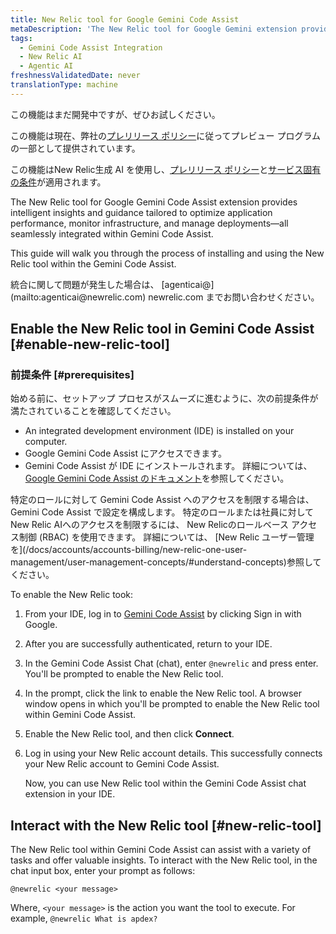 ```yaml
---
title: New Relic tool for Google Gemini Code Assist
metaDescription: 'The New Relic tool for Google Gemini extension provides intelligent insights and guidance tailored to optimize application performance, monitor infrastructure, and manage deployments—all seamlessly integrated within Gemini Code Assist.'
tags:
  - Gemini Code Assist Integration
  - New Relic AI
  - Agentic AI
freshnessValidatedDate: never
translationType: machine
---
```


<Callout title="プレビュー">
  この機能はまだ開発中ですが、ぜひお試しください。

  この機能は現在、弊社の[プレリリース ポリシー](/docs/licenses/license-information/referenced-policies/new-relic-pre-release-policy)に従ってプレビュー プログラムの一部として提供されています。

  この機能はNew Relic生成 AI を使用し、[プレリリース ポリシー](/docs/licenses/license-information/referenced-policies/new-relic-pre-release-policy)と[サービス固有の条件](https://newrelic.com/termsandconditions/service-specific)が適用されます。
</Callout>

The New Relic tool for Google Gemini Code Assist extension provides intelligent insights and guidance tailored to optimize application performance, monitor infrastructure, and manage deployments—all seamlessly integrated within Gemini Code Assist.

This guide will walk you through the process of installing and using the New Relic tool within the Gemini Code Assist.

<Callout variant="tip" title="ヒント">
  統合に関して問題が発生した場合は、 [agenticai@](mailto:agenticai@newrelic.com) newrelic.com までお問い合わせください。
</Callout>

## Enable the New Relic tool in Gemini Code Assist [#enable-new-relic-tool]

### 前提条件 [#prerequisites]

始める前に、セットアップ プロセスがスムーズに進むように、次の前提条件が満たされていることを確認してください。

* An integrated development environment (IDE) is installed on your computer.
* Google Gemini Code Assist にアクセスできます。
* Gemini Code Assist が IDE にインストールされます。 詳細については、 [Google Gemini Code Assist のドキュメント](https://cloud.google.com/gemini/docs/codeassist/overview)を参照してください。

<Callout variant="tip" title="ヒント">
  特定のロールに対して Gemini Code Assist へのアクセスを制限する場合は、Gemini Code Assist で設定を構成します。 特定のロールまたは社員に対してNew Relic AIへのアクセスを制限するには、 New Relicのロールベース アクセス制御 (RBAC) を使用できます。 詳細については、 [New Relic ユーザー管理を](/docs/accounts/accounts-billing/new-relic-one-user-management/user-management-concepts/#understand-concepts)参照してください。
</Callout>

To enable the New Relic took:

1. From your IDE, log in to [Gemini Code Assist](https://codeassist.google.com) by clicking Sign in with Google.

2. After you are successfully authenticated, return to your IDE.

3. In the <DNT>Gemini Code Assist Chat</DNT> (chat), enter `@newrelic` and press enter. You&apos;ll be prompted to enable the New Relic tool.

4. In the prompt, click the link to enable the New Relic tool. A browser window opens in which you&apos;ll be prompted to enable the New Relic tool within Gemini Code Assist.

5. Enable the New Relic tool, and then click **Connect**.

6. Log in using your New Relic account details. This successfully connects your New Relic account to Gemini Code Assist.

   Now, you can use New Relic tool within the Gemini Code Assist chat extension in your IDE.

## Interact with the New Relic tool [#new-relic-tool]

The New Relic tool within Gemini Code Assist can assist with a variety of tasks and offer valuable insights. To interact with the New Relic tool, in the chat input box, enter your prompt as follows:

`@newrelic <your message>`

Where, `<your message>` is the action you want the tool to execute. For example, `@newrelic What is apdex?`